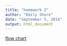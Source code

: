 ```yaml
---
title: "homework 2"
author: "Emily Shore"
date: "September 5, 2018"
output: html_document
---
```


[flow chart](homework2diagram.html)